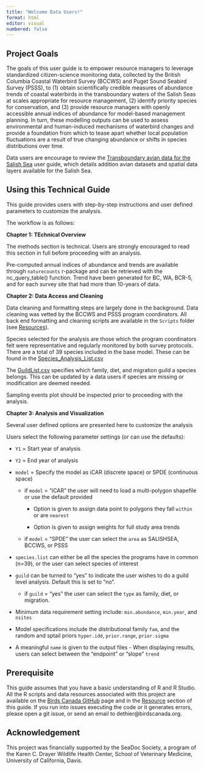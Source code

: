 ```yaml
---
title: "Welcome Data Users!"
format: html
editor: visual
numbered: false
---
```


## Project Goals {#0.1Intro}

The goals of this user guide is to empower resource managers to leverage standardized citizen-science monitoring data, collected by the British Columbia Coastal Waterbird Survey (BCCWS) and Puget Sound Seabird Survey (PSSS), to (1) obtain scientifically credible measures of abundance trends of coastal waterbirds in the transboundary waters of the Salish Seas at scales appropriate for resource management, (2) identify priority species for conservation, and (3) provide resource managers with openly accessible annual indices of abundance for model-based management planning. In turn, these modelling outputs can be used to assess environmental and human-induced mechanisms of waterbird changes and provide a foundation from which to tease apart whether local population fluctuations are a result of true changing abundance or shifts in species distributions over time.

Data users are encourage to review the [Transboundary avian data for the Salish Sea](https://birdscanada.github.io/TransboundaryData_SalishSea/) user guide, which details addition avian datasets and spatial data layers available for the Salish Sea.

## Using this Technical Guide {#0.2Intro}

This guide provides users with step-by-step instructions and user defined parameters to customize the analysis.

The workflow is as follows:

**Chapter 1: TEchnical Overview**

The methods section is technical. Users are strongly encouraged to read this section in full before proceeding with an analysis.

Pre-computed annual indices of abundance and trends are available through `naturecounts` r-package and can be retrieved with the nc_query_table() function. Trend have been generated for BC, WA, BCR-5, and for each survey site that had more than 10-years of data.

**Chapter 2: Data Access and Cleaning**

Data cleaning and formatting steps are largely done in the background. Data cleaning was vetted by the BCCWS and PSSS program coordinators. All back end formatting and cleaning scripts are available in the `Scripts` folder (see [Resources](#9.9BirdsCan)).

Species selected for the analysis are those which the program coordinators felt were representative and regularly monitored by both survey protocols. There are a total of 39 species included in the base model. These can be found in the [Species_Analysis_List.csv](Data/Species_Analysis_List.csv)

The [GuildList.csv](Data/GuildList.csv) specifies which family, diet, and migration guild a species belongs. This can be updated by a data users if species are missing or modification are deemed needed.

Sampling events plot should be inspected prior to proceeding with the analysis.

**Chapter 3: Analysis and Visualization**

Several user defined options are presented here to customize the analysis

Users select the following parameter settings (or can use the defaults):

-   `Y1` = Start year of analysis

-   `Y2` = End year of analysis

-   `model` = Specify the model as iCAR (discrete space) or SPDE (continuous space)

    -   if `model` = "iCAR" the user will need to load a multi-polygon shapefile or use the default provided

        -   Option is given to assign data point to polygons they fall `within` or are `nearest`

        -   Option is given to assign weights for full study area trends

    -   if `model` = "SPDE" the user can select the `area` as SALISHSEA, BCCWS, or PSSS

-   `species.list` can either be all the species the programs have in common (n=39), or the user can select species of interest

-   `guild` can be turned to "yes" to indicate the user wishes to do a guild level analysis. Default this is set to "no".

    -   if `guild` = "yes" the user can select the `type` as family, diet, or migration.

-   Minimum data requirement setting include: `min.abundance`, `min.year`, and `nsites`

-   Model specifications include the distributional family `fam`, and the random and sptail priors `hyper.idd`, `prior.range`, `prior.sigma`

-   A meaningful `name` is given to the output files - When displaying results, users can select between the "endpoint" or "slope" `trend`

## Prerequisite

This guide assumes that you have a basic understanding of R and R Studio. All the R scripts and data resources associated with this project are available on the [Birds Canada GitHub](https://github.com/BirdsCanada/SalishSeaTrends) page and in the [Resource](#9.9BirdsCan) section of this guide. If you run into issues executing the code or it generates errors, please open a git issue, or send an email to dethier\@birdscanada.org.

## Acknowledgement {#0.3Intro}

This project was financially supported by the SeaDoc Society, a program of the Karen C. Drayer Wildlife Health Center, School of Veterinary Medicine, University of California, Davis.

